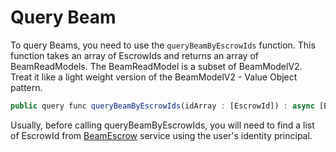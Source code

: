 # Query Beam

To query Beams, you need to use the `queryBeamByEscrowIds` function. This function takes an array of EscrowIds and returns an array of BeamReadModels. The BeamReadModel is a subset of BeamModelV2. Treat it like a light weight version of the BeamModelV2 - Value Object pattern.

```js
public query func queryBeamByEscrowIds(idArray : [EscrowId]) : async [BeamReadModel]
```

Usually, before calling queryBeamByEscrowIds, you will need to find a list of EscrowId from [BeamEscrow](/docs/smartcontracts/beamescrow/querymybeams) service using the user's identity principal.
